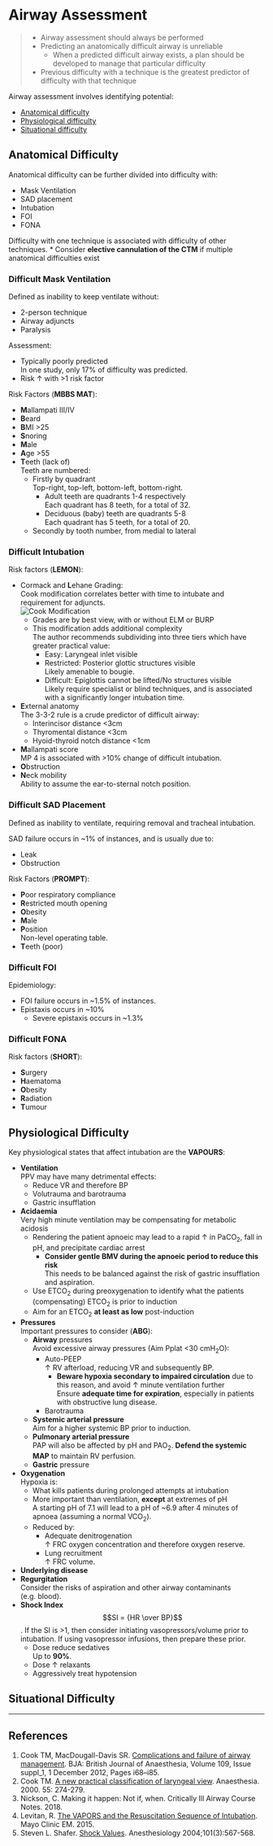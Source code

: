 # Airway Assessment


> * Airway assessment should always be performed
> * Predicting an anatomically difficult airway is unreliable
> 	* When a predicted difficult airway exists, a plan should be developed to manage that particular difficulty
> * Previous difficulty with a technique is the greatest predictor of difficulty with that technique

Airway assessment involves identifying potential:

* [Anatomical difficulty](#anat)  
* [Physiological difficulty](#phys)
* [Situational difficulty](#env)

## Anatomical Difficulty {#anat}

Anatomical difficulty can be further divided into difficulty with:

* Mask Ventilation
* SAD placement
* Intubation
* FOI
* FONA

Difficulty with one technique is associated with difficulty of other techniques.
* Consider **elective cannulation of the CTM** if multiple anatomical difficulties exist


### Difficult Mask Ventilation

Defined as inability to keep ventilate without:

* 2-person technique
* Airway adjuncts
* Paralysis

Assessment:

* Typically poorly predicted  
In one study, only 17% of difficulty was predicted.
* Risk ↑ with >1 risk factor

Risk Factors (**MBBS MAT**):

* **M**allampati III/IV
* **B**eard
* **B**MI >25
* **S**noring
* **M**ale
* **A**ge >55
* **T**eeth (lack of)  
Teeth are numbered:
	* Firstly by quadrant  
	Top-right, top-left, bottom-left, bottom-right.
		* Adult teeth are quadrants 1-4 respectively  
		Each quadrant has 8 teeth, for a total of 32.
		* Deciduous (baby) teeth are quadrants 5-8  
		Each quadrant has 5 teeth, for a total of 20.
	* Secondly by tooth number, from medial to lateral


### Difficult Intubation

Risk factors (**LEMON**):

* Cormack and **L**ehane Grading:  
Cook modification correlates better with time to intubate and requirement for adjuncts.  
![Cook Modification](/resources/c&lgradecookmod.png)
	* Grades are by best view, with or without ELM or BURP
	* This modification adds additional complexity  
	The author recommends subdividing into three tiers which have greater practical value:
		* Easy: Laryngeal inlet visible
		* Restricted: Posterior glottic structures visible  
		Likely amenable to bougie.
		* Difficult: Epiglottis cannot be lifted/No structures visible  
		Likely require specialist or blind techniques, and is associated with a significantly longer intubation time.
* **E**xternal anatomy  
The 3-3-2 rule is a crude predictor of difficult airway:
	* Interincisor distance <3cm
	* Thyromental distance <3cm
	* Hyoid-thyroid notch distance <1cm
* **M**allampati score  
MP 4 is associated with >10% change of difficult intubation.
* **O**bstruction
* **N**eck mobility  
Ability to assume the ear-to-sternal notch position.


### Difficult SAD Placement

Defined as inability to ventilate, requiring removal and tracheal intubation.

SAD failure occurs in ~1% of instances, and is usually due to:

* Leak
* Obstruction

Risk Factors (**PROMPT**):

* **P**oor respiratory compliance
* **R**estricted mouth opening
* **O**besity
* **M**ale
* **P**osition  
Non-level operating table.
* **T**eeth (poor)


### Difficult FOI


Epidemiology:

* FOI failure occurs in ~1.5% of instances. 
* Epistaxis occurs in ~10%
	* Severe epistaxis occurs in ~1.3%


### Difficult FONA

Risk factors (**SHORT**):

* **S**urgery 
* **H**aematoma
* **O**besity
* **R**adiation
* **T**umour


## Physiological Difficulty {#phys}	

Key physiological states that affect intubation are the **VAPOURS**:

* **Ventilation**  
PPV may have many detrimental effects:
	* Reduce VR and therefore BP
	* Volutrauma and barotrauma
	* Gastric insufflation
* **Acidaemia**  
Very high minute ventilation may be compensating for metabolic acidosis  
	* Rendering the patient apnoeic may lead to a rapid ↑ in PaCO~2~, fall in pH, and precipitate cardiac arrest
		* **Consider gentle BMV during the apnoeic period to reduce this risk**  
		This needs to be balanced against the risk of gastric insufflation and aspiration.
	* Use ETCO~2~ during preoxygenation to identify what the patients (compensating) ETCO~2~ is prior to induction
	* Aim for an ETCO~2~ **at least as low** post-induction
* **Pressures**  
Important pressures to consider (**ABG**):
	* **Airway** pressures  
	Avoid excessive airway pressures (Aim Pplat <30 cmH~2~O):
		* Auto-PEEP  
		↑ RV afterload, reducing VR and subsequently BP.
			* **Beware hypoxia secondary to impaired circulation** due to this reason, and avoid ↑ minute ventilation further  
			Ensure **adequate time for expiration**, especially in patients with obstructive lung disease.
		* Barotrauma
	* **Systemic arterial pressure**  
	Aim for a higher systemic BP prior to induction.
	* **Pulmonary arterial pressure**  
	PAP will also be affected by pH and PAO~2~. **Defend the systemic MAP** to maintain RV perfusion.
	* **Gastric** pressure
* **Oxygenation**  
Hypoxia is:
	* What kills patients during prolonged attempts at intubation
	* More important than ventilation, **except** at extremes of pH  
	A starting pH of 7.1 will lead to a pH of ~6.9 after 4 minutes of apnoea (assuming a normal VCO~2~).
	* Reduced by:
		* Adequate denitrogenation  
		↑ FRC oxygen concentration and therefore oxygen reserve.
		* Lung recruitment  
		↑ FRC volume.
* **Underlying disease**
* **Regurgitation**  
Consider the risks of aspiration and other airway contaminants (e.g. blood).
* **Shock Index**  
$$SI = {HR \over BP}$$. If the SI is >1, then consider initiating vasopressors/volume prior to intubation. If using vasopressor infusions, then prepare these prior.
	* Dose reduce sedatives  
	Up to **90%**.
	* Dose ↑ relaxants
	* Aggressively treat hypotension


## Situational Difficulty {#env}



---

## References

1. Cook TM, MacDougall-Davis SR.  [Complications and failure of airway management](https://academic.oup.com/bja/article/109/suppl_1/i68/293543). BJA: British Journal of Anaesthesia, Volume 109, Issue suppl_1, 1 December 2012, Pages i68–i85.
2. Cook TM. [A new practical classification of laryngeal view](https://onlinelibrary.wiley.com/doi/full/10.1046/j.1365-2044.2000.01270.x). Anaesthesia. 2000. 55: 274-279. 
3. Nickson, C. Making it happen: Not if, when. Critically Ill Airway Course Notes. 2018. 
4. Levitan, R. [The VAPORS and the Resuscitation Sequence of Intubation](https://www.youtube.com/watch?v=152xArQfWyU). Mayo Clinic EM. 2015.
5. Steven L. Shafer. [Shock Values](http://anesthesiology.pubs.asahq.org/article.aspx?articleid=1942673). Anesthesiology 2004;101(3):567-568.

